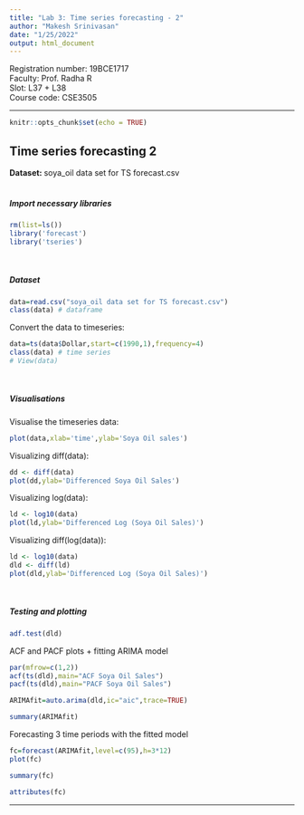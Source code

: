 ```yaml
---
title: "Lab 3: Time series forecasting - 2"
author: "Makesh Srinivasan"
date: "1/25/2022"
output: html_document
---
```


Registration number: 19BCE1717<br>
Faculty: Prof. Radha R<br>
Slot: L37 + L38<br>
Course code: CSE3505 <br>

***

```r
knitr::opts_chunk$set(echo = TRUE)
```

## Time series forecasting 2
<strong> Dataset: </strong>soya_oil data set for TS forecast.csv
<br>
<br>


##### Import necessary libraries
```r
rm(list=ls())
library('forecast')
library('tseries')
```
<br>

##### Dataset
```r
data=read.csv("soya_oil data set for TS forecast.csv")
class(data) # dataframe
```

Convert the data to timeseries:
```r
data=ts(data$Dollar,start=c(1990,1),frequency=4)
class(data) # time series
# View(data)
```
<br>

##### Visualisations

Visualise the timeseries data:
```r
plot(data,xlab='time',ylab='Soya Oil sales')
```

Visualizing diff(data):
```r
dd <- diff(data)
plot(dd,ylab='Differenced Soya Oil Sales')
```

Visualizing log(data):
```r
ld <- log10(data)
plot(ld,ylab='Differenced Log (Soya Oil Sales)')
```

Visualizing diff(log(data)):
```r
ld <- log10(data)
dld <- diff(ld)
plot(dld,ylab='Differenced Log (Soya Oil Sales)')
```
<br>


##### Testing and plotting
```r
adf.test(dld)
```

ACF and PACF plots + fitting ARIMA model
```r
par(mfrow=c(1,2))
acf(ts(dld),main="ACF Soya Oil Sales")
pacf(ts(dld),main="PACF Soya Oil Sales")
```

```r
ARIMAfit=auto.arima(dld,ic="aic",trace=TRUE)
```

```r
summary(ARIMAfit)
```

Forecasting 3 time periods with the fitted model
```r
fc=forecast(ARIMAfit,level=c(95),h=3*12)
plot(fc)
```

```r
summary(fc)
```

```r
attributes(fc)
```

***
